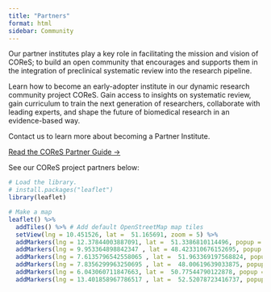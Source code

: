 ```yaml
---
title: "Partners"
format: html
sidebar: Community
---
```


Our partner institutes play a key role in facilitating the mission and vision of COReS; to build an open community that encourages and supports them in the integration of preclinical systematic review into the research pipeline.

Learn how to become an early-adopter institute in our dynamic research community project COReS. Gain access to insights on systematic review, gain curriculum to train the next generation of researchers, collaborate with leading experts, and shape the future of biomedical research in an evidence-based way.

Contact us to learn more about becoming a Partner Institute.

::: callout-note
[Read the COReS Partner Guide →](#){.btn .btn-secondary target="_blank"}
:::




See our COReS project partners below:

```r
# Load the library.
# install.packages("leaflet")
library(leaflet)

# Make a map
leaflet() %>%
  addTiles() %>% # Add default OpenStreetMap map tiles
  setView(lng = 10.451526, lat =  51.165691, zoom = 5) %>% 
  addMarkers(lng = 12.37844003887091, lat =  51.3386810114496, popup = paste0("Universität Leipzig", "<hr>", "Contact: Dr. Beryl Eusemann"))%>%
  addMarkers(lng = 9.953364898842347 , lat = 48.423310676152695, popup = paste0("Universität Ulm", "<hr>", "Contact: Dr. Sybille Ott"))%>% 
  addMarkers(lng = 7.6135796542558065 , lat =  51.963369197568824, popup = paste0("Universität Muenster", "<hr>", "Contact: Dr. Jens Minnerup"))%>% 
  addMarkers(lng = 7.8356299963250695 , lat =  48.00619639033875, popup = paste0("Uniklinikum Freiburg", "<hr>", "Contact: Dr. Ralf Watzlawick"))%>% 
  addMarkers(lng = 6.043060711847663, lat =  50.77544790122878, popup = paste0("RWTH Aachen", "<hr>", "Contact: Dr. Julia Steitz" ))%>%
  addMarkers(lng = 13.401858967786517 , lat =  52.52078723416737, popup = paste0("Berlin Institute of Health @ Charité", "<hr>", "Contact: Dr. Alexandra Bannach-Brown"))

```
